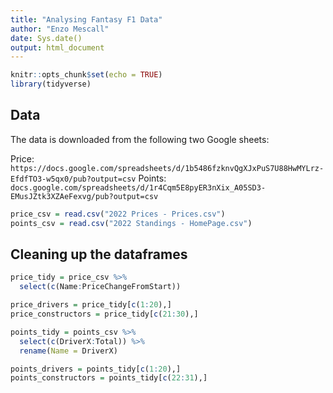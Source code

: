 ```yaml
---
title: "Analysing Fantasy F1 Data"
author: "Enzo Mescall"
date: Sys.date()
output: html_document
---
```


```r
knitr::opts_chunk$set(echo = TRUE)
library(tidyverse)
```

## Data

The data is downloaded from the following two Google sheets:

Price: `https://docs.google.com/spreadsheets/d/1b5486fzknvQgXJxPuS7U88HwMYLrz-EfdfTO3-w5qx0/pub?output=csv`
Points: `docs.google.com/spreadsheets/d/1r4Cqm5E8pyER3nXix_A05SD3-EMusJZtk3XZAeFexvg/pub?output=csv`

```r
price_csv = read.csv("2022 Prices - Prices.csv")
points_csv = read.csv("2022 Standings - HomePage.csv")
```

## Cleaning up the dataframes

```r
price_tidy = price_csv %>%
  select(c(Name:PriceChangeFromStart))

price_drivers = price_tidy[c(1:20),]
price_constructors = price_tidy[c(21:30),]

points_tidy = points_csv %>%
  select(c(DriverX:Total)) %>%
  rename(Name = DriverX)

points_drivers = points_tidy[c(1:20),]
points_constructors = points_tidy[c(22:31),]
```

